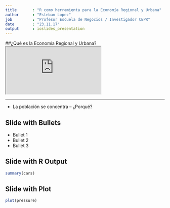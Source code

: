 ```yaml
---
title       : "R como herramienta para la Economía Regional y Urbana" 
author      : "Esteban Lopez"
job         : "Profesor Escuela de Negocios / Investigador CEPR"
date        : "23.11.17"
output      : ioslides_presentation
---
```


##¿Qué es la Economía Regional y Urbana?
<iframe src="https://github.com/estebanlp/LanzamientoClubRUAI/blob/master/RUAIPresentationNov2017-figure/fig1.png" heingt='600px'></iframe>


***
- La población se concentra -- ¿Porqué?


## Slide with Bullets

- Bullet 1
- Bullet 2
- Bullet 3

## Slide with R Output

```r
summary(cars)
```

## Slide with Plot

```r
plot(pressure)
```

